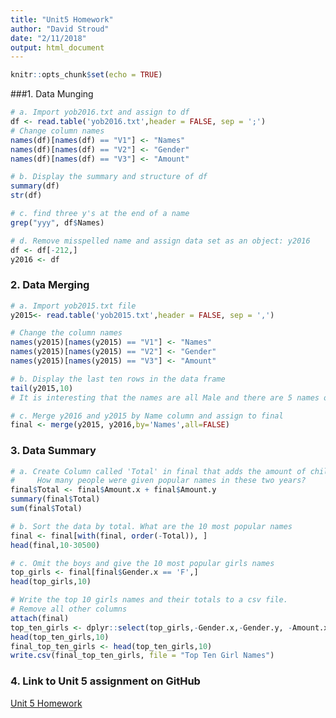 ```yaml
---
title: "Unit5 Homework"
author: "David Stroud"
date: "2/11/2018"
output: html_document
---
```


```r
knitr::opts_chunk$set(echo = TRUE)
```


###1. Data Munging  
```r
# a. Import yob2016.txt and assign to df
df <- read.table('yob2016.txt',header = FALSE, sep = ';')
# Change column names
names(df)[names(df) == "V1"] <- "Names"
names(df)[names(df) == "V2"] <- "Gender"
names(df)[names(df) == "V3"] <- "Amount"

```

```r
# b. Display the summary and structure of df
summary(df)
str(df)
```

```r
# c. find three y's at the end of a name
grep("yyy", df$Names)
```

```r
# d. Remove misspelled name and assign data set as an object: y2016
df <- df[-212,]
y2016 <- df
```


### 2. Data Merging
```r
# a. Import yob2015.txt file
y2015<- read.table('yob2015.txt',header = FALSE, sep = ',')

# Change the column names
names(y2015)[names(y2015) == "V1"] <- "Names"
names(y2015)[names(y2015) == "V2"] <- "Gender"
names(y2015)[names(y2015) == "V3"] <- "Amount"
```


```r
# b. Display the last ten rows in the data frame
tail(y2015,10)
# It is interesting that the names are all Male and there are 5 names of each
```


```r
# c. Merge y2016 and y2015 by Name column and assign to final
final <- merge(y2015, y2016,by='Names',all=FALSE)
```


### 3. Data Summary
```r
# a. Create Column called 'Total' in final that adds the amount of children in 2015 and 2016 together. 
#     How many people were given popular names in these two years?
final$Total <- final$Amount.x + final$Amount.y
summary(final$Total)
sum(final$Total)

```

```r
# b. Sort the data by total. What are the 10 most popular names
final <- final[with(final, order(-Total)), ]
head(final,10-30500)
```

```r
# c. Omit the boys and give the 10 most popular girls names
top_girls <- final[final$Gender.x == 'F',] 
head(top_girls,10)
```

```r
# Write the top 10 girls names and their totals to a csv file.
# Remove all other columns
attach(final)
top_ten_girls <- dplyr::select(top_girls,-Gender.x,-Gender.y, -Amount.x, -Amount.y, -Total)
head(top_ten_girls,10)
final_top_ten_girls <- head(top_ten_girls,10)
write.csv(final_top_ten_girls, file = "Top Ten Girl Names")
```



### 4. Link to Unit 5 assignment on GitHub 
[Unit 5 Homework](https://github.com/davestroud/DataScience)

